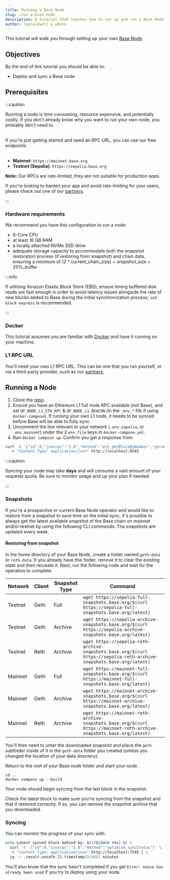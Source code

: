 ```yaml
---
title: Running a Base Node
slug: /run-a-base-node
description: A tutorial that teaches how to set up and run a Base Node.
author: taycaldwell & wbnns
---
```







This tutorial will walk you through setting up your own [Base Node].



## Objectives

By the end of this tutorial you should be able to:

- Deploy and sync a Base node



## Prerequisites

:::caution

Running a node is time consuming, resource expensive, and potentially costly. If you don't already know why you want to run your own node, you probably don't need to.
<br></br>

If you're just getting started and need an RPC URL, you can use our free endpoints:
<br></br>

- **Mainnet**: `https://mainnet.base.org`
- **Testnet (Sepolia)**: `https://sepolia.base.org`

**Note:** Our RPCs are rate-limited, they are not suitable for production apps.

If you're looking to harden your app and avoid rate-limiting for your users, please check out one of our [partners].

:::

### Hardware requirements

We recommend you have this configuration to run a node:

- 8-Core CPU
- at least 16 GB RAM
- a locally attached NVMe SSD drive
- adequate storage capacity to accommodate both the snapshot restoration process (if restoring from snapshot) and chain data, ensuring a minimum of (2 \* current_chain_size) + snapshot_size + 20%\_buffer

:::info

If utilizing Amazon Elastic Block Store (EBS), ensure timing buffered disk reads are fast enough in order to avoid latency issues alongside the rate of new blocks added to Base during the initial synchronization process; `io2 block express` is recommended.

:::

### Docker

This tutorial assumes you are familiar with [Docker] and have it running on your machine.

### L1 RPC URL

You'll need your own L1 RPC URL. This can be one that you run yourself, or via a third-party provider, such as our [partners].



## Running a Node

1. Clone the [repo].
2. Ensure you have an Ethereum L1 full node RPC available (not Base), and set `OP_NODE_L1_ETH_RPC` & `OP_NODE_L1_BEACON` (in the `.env.*` file if using `docker-compose`). If running your own L1 node, it needs to be synced before Base will be able to fully sync.
3. Uncomment the line relevant to your network (`.env.sepolia`, or `.env.mainnet`) under the 2 `env_file` keys in `docker-compose.yml`.
4. Run `docker compose up`. Confirm you get a response from:

```bash
curl -d '{"id":0,"jsonrpc":"2.0","method":"eth_getBlockByNumber","params":["latest",false]}' \
  -H "Content-Type: application/json" http://localhost:8545
```

:::caution

Syncing your node may take **days** and will consume a vast amount of your requests quota. Be sure to monitor usage and up your plan if needed.

:::

### Snapshots

If you're a prospective or current Base Node operator and would like to restore from a snapshot to save time on the initial sync, it's possible to always get the latest available snapshot of the Base chain on mainnet and/or testnet by using the following CLI commands. The snapshots are updated every week.

#### Restoring from snapshot

In the home directory of your Base Node, create a folder named `geth-data` or `reth-data`. If you already have this folder, remove it to clear the existing state and then recreate it. Next, run the following code and wait for the operation to complete.

| Network | Client | Snapshot Type | Command                                                                                                               |
| ------- | ------ | ------------- | --------------------------------------------------------------------------------------------------------------------- |
| Testnet | Geth   | Full          | `wget https://sepolia-full-snapshots.base.org/$(curl https://sepolia-full-snapshots.base.org/latest)`                 |
| Testnet | Geth   | Archive       | `wget https://sepolia-archive-snapshots.base.org/$(curl https://sepolia-archive-snapshots.base.org/latest)`           |
| Testnet | Reth   | Archive       | `wget https://sepolia-reth-archive-snapshots.base.org/$(curl https://sepolia-reth-archive-snapshots.base.org/latest)` |
| Mainnet | Geth   | Full          | `wget https://mainnet-full-snapshots.base.org/$(curl https://mainnet-full-snapshots.base.org/latest)`                 |
| Mainnet | Geth   | Archive       | `wget https://mainnet-archive-snapshots.base.org/$(curl https://mainnet-archive-snapshots.base.org/latest)`           |
| Mainnet | Reth   | Archive       | `wget https://mainnet-reth-archive-snapshots.base.org/$(curl https://mainnet-reth-archive-snapshots.base.org/latest)` |

You'll then need to untar the downloaded snapshot and place the `geth` subfolder inside of it in the `geth-data` folder you created (unless you changed the location of your data directory).

Return to the root of your Base node folder and start your node.

```
cd ..
docker compose up --build
```

Your node should begin syncing from the last block in the snapshot.

Check the latest block to make sure you're syncing from the snapshot and that it restored correctly. If so, you can remove the snapshot archive that you downloaded.

### Syncing

You can monitor the progress of your sync with:

```bash
echo Latest synced block behind by: $((($(date +%s)-$( \
  curl -d '{"id":0,"jsonrpc":"2.0","method":"optimism_syncStatus"}' \
  -H "Content-Type: application/json" http://localhost:7545 | \
  jq -r .result.unsafe_l2.timestamp))/60)) minutes
```

You'll also know that the sync hasn't completed if you get `Error: nonce has already been used` if you try to deploy using your node.


[docker]: https://www.docker.com/
[base node]: https://github.com/base-org/node
[repo]: https://github.com/base-org/node
[partners]: /docs/tools/node-providers


<FeedbackWidget />

